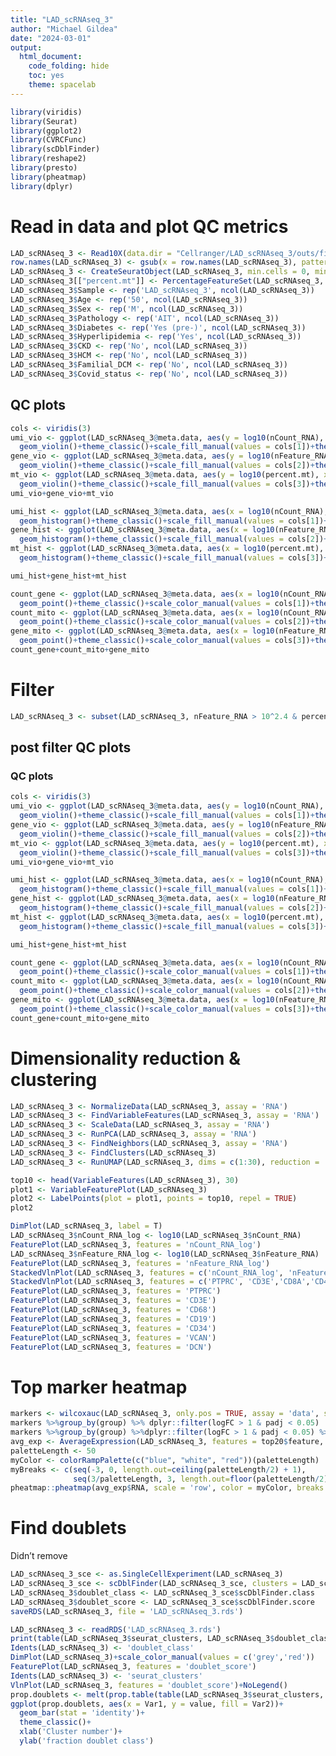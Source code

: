 ```yaml
---
title: "LAD_scRNAseq_3"
author: "Michael Gildea"
date: "2024-03-01"
output:
  html_document:
    code_folding: hide
    toc: yes
    theme: spacelab
---
```


```r
library(viridis)
library(Seurat)
library(ggplot2)
library(CVRCFunc)
library(scDblFinder)
library(reshape2)
library(presto)
library(pheatmap)
library(dplyr)
```


# Read in data and plot QC metrics
```r
LAD_scRNAseq_3 <- Read10X(data.dir = "Cellranger/LAD_scRNAseq_3/outs/filtered_feature_bc_matrix/")
row.names(LAD_scRNAseq_3) <- gsub(x = row.names(LAD_scRNAseq_3), pattern = 'custom_ref_human_', replacement = '')
LAD_scRNAseq_3 <- CreateSeuratObject(LAD_scRNAseq_3, min.cells = 0, min.features = 0)
LAD_scRNAseq_3[["percent.mt"]] <- PercentageFeatureSet(LAD_scRNAseq_3, pattern = "^MT-")
LAD_scRNAseq_3$Sample <- rep('LAD_scRNAseq_3', ncol(LAD_scRNAseq_3))
LAD_scRNAseq_3$Age <- rep('50', ncol(LAD_scRNAseq_3))
LAD_scRNAseq_3$Sex <- rep('M', ncol(LAD_scRNAseq_3))
LAD_scRNAseq_3$Pathology <- rep('AIT', ncol(LAD_scRNAseq_3))
LAD_scRNAseq_3$Diabetes <- rep('Yes (pre-)', ncol(LAD_scRNAseq_3))
LAD_scRNAseq_3$Hyperlipidemia <- rep('Yes', ncol(LAD_scRNAseq_3))
LAD_scRNAseq_3$CKD <- rep('No', ncol(LAD_scRNAseq_3))
LAD_scRNAseq_3$HCM <- rep('No', ncol(LAD_scRNAseq_3))
LAD_scRNAseq_3$Familial_DCM <- rep('No', ncol(LAD_scRNAseq_3))
LAD_scRNAseq_3$Covid_status <- rep('No', ncol(LAD_scRNAseq_3))
```

## QC plots
```r
cols <- viridis(3)
umi_vio <- ggplot(LAD_scRNAseq_3@meta.data, aes(y = log10(nCount_RNA), x = orig.ident, fill = orig.ident))+
  geom_violin()+theme_classic()+scale_fill_manual(values = cols[1])+theme(legend.position = 'none')
gene_vio <- ggplot(LAD_scRNAseq_3@meta.data, aes(y = log10(nFeature_RNA), x = orig.ident, fill = orig.ident))+
  geom_violin()+theme_classic()+scale_fill_manual(values = cols[2])+theme(legend.position = 'none')
mt_vio <- ggplot(LAD_scRNAseq_3@meta.data, aes(y = log10(percent.mt), x = orig.ident, fill = orig.ident))+
  geom_violin()+theme_classic()+scale_fill_manual(values = cols[3])+theme(legend.position = 'none')
umi_vio+gene_vio+mt_vio
```


```r
umi_hist <- ggplot(LAD_scRNAseq_3@meta.data, aes(x = log10(nCount_RNA), fill = orig.ident))+
  geom_histogram()+theme_classic()+scale_fill_manual(values = cols[1])+theme(legend.position = 'none')
gene_hist <- ggplot(LAD_scRNAseq_3@meta.data, aes(x = log10(nFeature_RNA), fill = orig.ident))+
  geom_histogram()+theme_classic()+scale_fill_manual(values = cols[2])+theme(legend.position = 'none')
mt_hist <- ggplot(LAD_scRNAseq_3@meta.data, aes(x = log10(percent.mt), fill = orig.ident))+
  geom_histogram()+theme_classic()+scale_fill_manual(values = cols[3])+theme(legend.position = 'none')

umi_hist+gene_hist+mt_hist
```

```r
count_gene <- ggplot(LAD_scRNAseq_3@meta.data, aes(x = log10(nCount_RNA), y = log10(nFeature_RNA), color = orig.ident))+
  geom_point()+theme_classic()+scale_color_manual(values = cols[1])+theme(legend.position = 'none')
count_mito <- ggplot(LAD_scRNAseq_3@meta.data, aes(x = log10(nCount_RNA), y = log10(percent.mt), color = orig.ident))+
  geom_point()+theme_classic()+scale_color_manual(values = cols[2])+theme(legend.position = 'none')
gene_mito <- ggplot(LAD_scRNAseq_3@meta.data, aes(x = log10(nFeature_RNA), y = log10(percent.mt), color = orig.ident))+
  geom_point()+theme_classic()+scale_color_manual(values = cols[3])+theme(legend.position = 'none')
count_gene+count_mito+gene_mito
```

# Filter 
```r
LAD_scRNAseq_3 <- subset(LAD_scRNAseq_3, nFeature_RNA > 10^2.4 & percent.mt < 15)
```

## post filter QC plots
### QC plots
```r
cols <- viridis(3)
umi_vio <- ggplot(LAD_scRNAseq_3@meta.data, aes(y = log10(nCount_RNA), x = orig.ident, fill = orig.ident))+
  geom_violin()+theme_classic()+scale_fill_manual(values = cols[1])+theme(legend.position = 'none')
gene_vio <- ggplot(LAD_scRNAseq_3@meta.data, aes(y = log10(nFeature_RNA), x = orig.ident, fill = orig.ident))+
  geom_violin()+theme_classic()+scale_fill_manual(values = cols[2])+theme(legend.position = 'none')
mt_vio <- ggplot(LAD_scRNAseq_3@meta.data, aes(y = log10(percent.mt), x = orig.ident, fill = orig.ident))+
  geom_violin()+theme_classic()+scale_fill_manual(values = cols[3])+theme(legend.position = 'none')
umi_vio+gene_vio+mt_vio
```


```r
umi_hist <- ggplot(LAD_scRNAseq_3@meta.data, aes(x = log10(nCount_RNA), fill = orig.ident))+
  geom_histogram()+theme_classic()+scale_fill_manual(values = cols[1])+theme(legend.position = 'none')
gene_hist <- ggplot(LAD_scRNAseq_3@meta.data, aes(x = log10(nFeature_RNA), fill = orig.ident))+
  geom_histogram()+theme_classic()+scale_fill_manual(values = cols[2])+theme(legend.position = 'none')
mt_hist <- ggplot(LAD_scRNAseq_3@meta.data, aes(x = log10(percent.mt), fill = orig.ident))+
  geom_histogram()+theme_classic()+scale_fill_manual(values = cols[3])+theme(legend.position = 'none')

umi_hist+gene_hist+mt_hist
```

```r
count_gene <- ggplot(LAD_scRNAseq_3@meta.data, aes(x = log10(nCount_RNA), y = log10(nFeature_RNA), color = orig.ident))+
  geom_point()+theme_classic()+scale_color_manual(values = cols[1])+theme(legend.position = 'none')
count_mito <- ggplot(LAD_scRNAseq_3@meta.data, aes(x = log10(nCount_RNA), y = log10(percent.mt), color = orig.ident))+
  geom_point()+theme_classic()+scale_color_manual(values = cols[2])+theme(legend.position = 'none')
gene_mito <- ggplot(LAD_scRNAseq_3@meta.data, aes(x = log10(nFeature_RNA), y = log10(percent.mt), color = orig.ident))+
  geom_point()+theme_classic()+scale_color_manual(values = cols[3])+theme(legend.position = 'none')
count_gene+count_mito+gene_mito
```

# Dimensionality reduction & clustering
```r
LAD_scRNAseq_3 <- NormalizeData(LAD_scRNAseq_3, assay = 'RNA')
LAD_scRNAseq_3 <- FindVariableFeatures(LAD_scRNAseq_3, assay = 'RNA')
LAD_scRNAseq_3 <- ScaleData(LAD_scRNAseq_3, assay = 'RNA')
LAD_scRNAseq_3 <- RunPCA(LAD_scRNAseq_3, assay = 'RNA')
LAD_scRNAseq_3 <- FindNeighbors(LAD_scRNAseq_3, assay = 'RNA')
LAD_scRNAseq_3 <- FindClusters(LAD_scRNAseq_3)
LAD_scRNAseq_3 <- RunUMAP(LAD_scRNAseq_3, dims = c(1:30), reduction = 'pca')

top10 <- head(VariableFeatures(LAD_scRNAseq_3), 30)
plot1 <- VariableFeaturePlot(LAD_scRNAseq_3)
plot2 <- LabelPoints(plot = plot1, points = top10, repel = TRUE)
plot2

DimPlot(LAD_scRNAseq_3, label = T)
LAD_scRNAseq_3$nCount_RNA_log <- log10(LAD_scRNAseq_3$nCount_RNA)
FeaturePlot(LAD_scRNAseq_3, features = 'nCount_RNA_log')
LAD_scRNAseq_3$nFeature_RNA_log <- log10(LAD_scRNAseq_3$nFeature_RNA)
FeaturePlot(LAD_scRNAseq_3, features = 'nFeature_RNA_log')
StackedVlnPlot(LAD_scRNAseq_3, features = c('nCount_RNA_log', 'nFeature_RNA_log', 'percent.mt'))
StackedVlnPlot(LAD_scRNAseq_3, features = c('PTPRC', 'CD3E','CD8A','CD4','MKI67','CD68','CD14','CD19','TREM2','SELL','FOXP3','FSCN1', 'HBB'))
FeaturePlot(LAD_scRNAseq_3, features = 'PTPRC')
FeaturePlot(LAD_scRNAseq_3, features = 'CD3E')
FeaturePlot(LAD_scRNAseq_3, features = 'CD68')
FeaturePlot(LAD_scRNAseq_3, features = 'CD19')
FeaturePlot(LAD_scRNAseq_3, features = 'CD34')
FeaturePlot(LAD_scRNAseq_3, features = 'VCAN')
FeaturePlot(LAD_scRNAseq_3, features = 'DCN')
```

# Top marker heatmap
```r
markers <- wilcoxauc(LAD_scRNAseq_3, only.pos = TRUE, assay = 'data', seurat_assay = 'RNA', group_by = 'seurat_clusters')
markers %>%group_by(group) %>% dplyr::filter(logFC > 1 & padj < 0.05)
markers %>%group_by(group) %>%dplyr::filter(logFC > 1 & padj < 0.05) %>%slice_head(n = 20) %>%ungroup() -> top20
avg_exp <- AverageExpression(LAD_scRNAseq_3, features = top20$feature, assay = 'RNA', slot = 'data')
paletteLength <- 50
myColor <- colorRampPalette(c("blue", "white", "red"))(paletteLength)
myBreaks <- c(seq(-3, 0, length.out=ceiling(paletteLength/2) + 1), 
              seq(3/paletteLength, 3, length.out=floor(paletteLength/2)))
pheatmap::pheatmap(avg_exp$RNA, scale = 'row', color = myColor, breaks =myBreaks, fontsize = 6)
```

# Find doublets
Didn't remove
```r
LAD_scRNAseq_3_sce <- as.SingleCellExperiment(LAD_scRNAseq_3)
LAD_scRNAseq_3_sce <- scDblFinder(LAD_scRNAseq_3_sce, clusters = LAD_scRNAseq_3_sce$ident)
LAD_scRNAseq_3$doublet_class <- LAD_scRNAseq_3_sce$scDblFinder.class
LAD_scRNAseq_3$doublet_score <- LAD_scRNAseq_3_sce$scDblFinder.score
saveRDS(LAD_scRNAseq_3, file = 'LAD_scRNAseq_3.rds')
```

```r
LAD_scRNAseq_3 <- readRDS('LAD_scRNAseq_3.rds')
print(table(LAD_scRNAseq_3$seurat_clusters, LAD_scRNAseq_3$doublet_class))
Idents(LAD_scRNAseq_3) <- 'doublet_class'
DimPlot(LAD_scRNAseq_3)+scale_color_manual(values = c('grey','red'))
FeaturePlot(LAD_scRNAseq_3, features = 'doublet_score')
Idents(LAD_scRNAseq_3) <- 'seurat_clusters'
VlnPlot(LAD_scRNAseq_3, features = 'doublet_score')+NoLegend()
prop.doublets <- melt(prop.table(table(LAD_scRNAseq_3$seurat_clusters, LAD_scRNAseq_3$doublet_class),margin = 1))
ggplot(prop.doublets, aes(x = Var1, y = value, fill = Var2))+
  geom_bar(stat = 'identity')+
  theme_classic()+
  xlab('Cluster number')+
  ylab('fraction doublet class')
```

